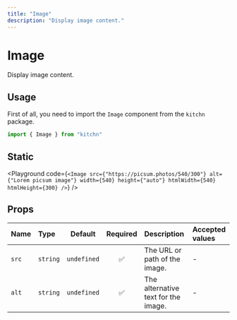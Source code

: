 ```yaml
---
title: "Image"
description: "Display image content."
---
```



# Image

Display image content.

## Usage

First of all, you need to import the `Image` component from the `kitchn` package.

```js
import { Image } from "kitchn"
```

## Static

<Playground
  code={`
  <Image
    src={"https://picsum.photos/540/300"}
    alt={"Lorem picsum image"}
    width={540}
    height={"auto"}
    htmlWidth={540}
    htmlHeight={300}
/>
`}
/>

## Props

| Name | Type | Default | Required | Description | Accepted values |
| :--- | :--- | :-----: | :------: | :---------- | :-------------- |
| `src` | `string` | `undefined` | ✅ | The URL or path of the image. | - |
| `alt` | `string` | `undefined` | ✅ | The alternative text for the image. | - |